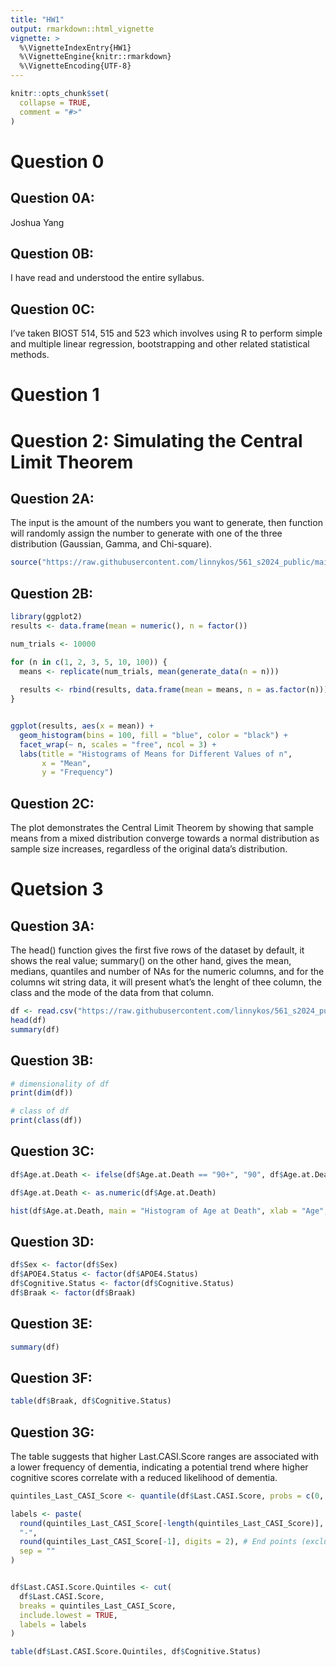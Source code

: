 ```yaml
---
title: "HW1"
output: rmarkdown::html_vignette
vignette: >
  %\VignetteIndexEntry{HW1}
  %\VignetteEngine{knitr::rmarkdown}
  %\VignetteEncoding{UTF-8}
---
```


```r
knitr::opts_chunk$set(
  collapse = TRUE,
  comment = "#>"
)
```

# Question 0

## Question 0A:

Joshua Yang

## Question 0B:

I have read and understood the entire syllabus.

## Question 0C:

I've taken BIOST 514, 515 and 523 which involves using R to perform simple and multiple linear regression, bootstrapping and other related statistical methods.

# Question 1

# Question 2: Simulating the Central Limit Theorem

## Question 2A:

The input is the amount of the numbers you want to generate, then function will randomly assign the number to generate with one of the three distribution (Gaussian, Gamma, and Chi-square).

```r
source("https://raw.githubusercontent.com/linnykos/561_s2024_public/main/homework1/generate_data.R")

```

## Question 2B:

```r
library(ggplot2)
results <- data.frame(mean = numeric(), n = factor())

num_trials <- 10000

for (n in c(1, 2, 3, 5, 10, 100)) {
  means <- replicate(num_trials, mean(generate_data(n = n)))
  
  results <- rbind(results, data.frame(mean = means, n = as.factor(n)))
}


ggplot(results, aes(x = mean)) +
  geom_histogram(bins = 100, fill = "blue", color = "black") +
  facet_wrap(~ n, scales = "free", ncol = 3) +
  labs(title = "Histograms of Means for Different Values of n",
       x = "Mean",
       y = "Frequency") 
```

## Question 2C:

The plot demonstrates the Central Limit Theorem by showing that sample means from a mixed distribution converge towards a normal distribution as sample size increases, regardless of the original data's distribution.

# Quetsion 3

## Question 3A:

The head() function gives the first five rows of the dataset by default, it shows the real value; summary() on the other hand, gives the mean, medians, quantiles and number of NAs for the numeric columns, and for the columns wit string data, it will present what's the lenght of thee column, the class and the mode of the data from that column.

```r
df <- read.csv("https://raw.githubusercontent.com/linnykos/561_s2024_public/main/homework1/sea-ad.csv")
head(df)
summary(df)
```

## Question 3B:

```r
# dimensionality of df
print(dim(df))

# class of df
print(class(df))
```

## Question 3C:

```r
df$Age.at.Death <- ifelse(df$Age.at.Death == "90+", "90", df$Age.at.Death)

df$Age.at.Death <- as.numeric(df$Age.at.Death)

hist(df$Age.at.Death, main = "Histogram of Age at Death", xlab = "Age", ylab = "Frequency")

```

## Question 3D:

```r
df$Sex <- factor(df$Sex)
df$APOE4.Status <- factor(df$APOE4.Status)
df$Cognitive.Status <- factor(df$Cognitive.Status)
df$Braak <- factor(df$Braak)

```

## Question 3E:

```r
summary(df)
```

## Question 3F:

```r
table(df$Braak, df$Cognitive.Status)
```

## Question 3G:

The table suggests that higher Last.CASI.Score ranges are associated with a lower frequency of dementia, indicating a potential trend where higher cognitive scores correlate with a reduced likelihood of dementia.

```r

quintiles_Last_CASI_Score <- quantile(df$Last.CASI.Score, probs = c(0, 0.25, 0.5, 0.75, 1), na.rm = TRUE)

labels <- paste(
  round(quintiles_Last_CASI_Score[-length(quintiles_Last_CASI_Score)], digits = 2), # Start points (excluding the last)
  "-", 
  round(quintiles_Last_CASI_Score[-1], digits = 2), # End points (excluding the first)
  sep = ""
)


df$Last.CASI.Score.Quintiles <- cut(
  df$Last.CASI.Score, 
  breaks = quintiles_Last_CASI_Score, 
  include.lowest = TRUE, 
  labels = labels
)

table(df$Last.CASI.Score.Quintiles, df$Cognitive.Status)
```
